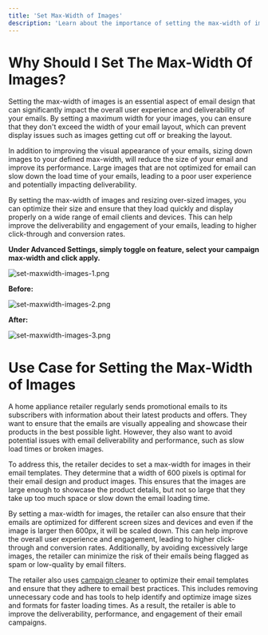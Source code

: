 ```yaml
---
title: 'Set Max-Width of Images'
description: 'Learn about the importance of setting the max-width of images in email design for a better user experience, improved performance, and avoiding display issues across different email clients and devices.'
---
```


# Why Should I Set The Max-Width Of Images?
Setting the max-width of images is an essential aspect of email design that can significantly impact the overall user experience and deliverability of your emails. By setting a maximum width for your images, you can ensure that they don't exceed the width of your email layout, which can prevent display issues such as images getting cut off or breaking the layout.

In addition to improving the visual appearance of your emails, sizing down images to your defined max-width, will reduce the size of your email and improve its performance. Large images that are not optimized for email can slow down the load time of your emails, leading to a poor user experience and potentially impacting deliverability.

By setting the max-width of images and resizing over-sized images, you can optimize their size and ensure that they load quickly and display properly on a wide range of email clients and devices. This can help improve the deliverability and engagement of your emails, leading to higher click-through and conversion rates.

**Under Advanced Settings, simply toggle on feature, select your campaign max-width and click apply.**

![set-maxwidth-images-1.png](/images/set-max-width-3.png)

**Before:**

![set-maxwidth-images-2.png](/images/set-max-width-1.png)

**After:**

![set-maxwidth-images-3.png](/images/set-max-width-2.png)

# Use Case for Setting the Max-Width of Images
<Note>
A home appliance retailer regularly sends promotional emails to its subscribers with information about their latest products and offers. They want to ensure that the emails are visually appealing and showcase their products in the best possible light. However, they also want to avoid potential issues with email deliverability and performance, such as slow load times or broken images.
 
To address this, the retailer decides to set a max-width for images in their email templates. They determine that a width of 600 pixels is optimal for their email design and product images. This ensures that the images are large enough to showcase the product details, but not so large that they take up too much space or slow down the email loading time.
 
By setting a max-width for images, the retailer can also ensure that their emails are optimized for different screen sizes and devices and even if the image is larger then 600px, it will be scaled down. This can help improve the overall user experience and engagement, leading to higher click-through and conversion rates. Additionally, by avoiding excessively large images, the retailer can minimize the risk of their emails being flagged as spam or low-quality by email filters.
 
The retailer also uses [campaign cleaner](https://campaignclener.com)  to optimize their email templates and ensure that they adhere to email best practices. This includes removing unnecessary code and has tools to help identify and optimize image sizes and formats for faster loading times. As a result, the retailer is able to improve the deliverability, performance, and engagement of their email campaigns.
</Note>